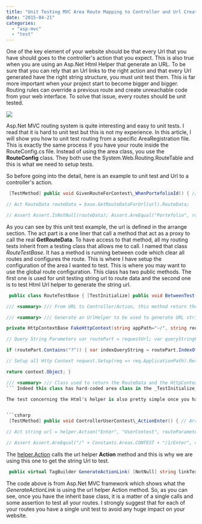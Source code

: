 ```yaml
---
title: "Unit Testing MVC Area Route Mapping to Controller and Url Creation"
date: "2015-04-21"
categories: 
  - "asp-mvc"
  - "test"
---
```


One of the key element of your website should be that every Url that you have should goes to the controller's action that you expect. This is also true when you are using an Asp.Net Html Helper that generate an URL. To be sure that you can rely that an Url links to the right action and that every Url generated have the right string structure, you must unit test them. This is far more important when your project start to become bigger and bigger. Routing rules can override a previous route and create unreachable code from your web interface. To solve that issue, every routes should be unit tested.

![](images/UnitTestControllerRouting-400x262.png)

Asp.Net MVC routing system is quite interesting and easy to unit tests. I read that it is hard to unit test but this is not my experience. In this article, I will show you how to unit test routing from a specific AreaRegistration file. This is exactly the same process if you have your route inside the RouteConfig.cs file. Instead of using the area class, you use the **RouteConfig** class. They both use the System.Web.Routing.RouteTable and this is what we need to setup tests.

So before going into the detail, here is an example to unit test and Url to a controller's action.


```csharp
 [TestMethod] public void GivenRouteForContest\_WhenPortefolioId() { // Arrange string url = Constants.Areas.CONTEST + "/1/Portefolio/2";

// Act RouteData routeData = base.GetRouteDataForUrl(url).RouteData;

// Assert Assert.IsNotNull(routeData); Assert.AreEqual("Portefolio", routeData.Values[Constants.RoutePortionName.CONTROLLER]); Assert.AreEqual("IndexById", routeData.Values[Constants.RoutePortionName.ACTION]); Assert.AreEqual("1", routeData.Values[Constants.RoutePortionName.ACTIVE\_CURRENT\_CONTEST\_ID]); Assert.AreEqual("2", routeData.Values[Constants.RoutePortionName.ACTIVE\_CURRENT\_PORTEFEOLIO\_ID]); } 
```

As you can see by this unit test example, the url is defined in the arrange section. The act part is a one liner that call a method that act as a proxy to call the real **GetRouteData**. To have access to that method, all my routing tests inherit from a testing class that allows me to call. I named that class _RouteTestBase_. It has a method is running between code which clear all routes and configures the route. This is where I have setup the configuration of the area I wanted to test. This is where you may want to use the global route configuration. This class has two public methods. The first one is used for unit testing string url to route data and the second one is to test Html Url helper to generate the string url.


```csharp
 public class RouteTestBase { [TestInitialize] public void BetweenTest() { RouteTable.Routes.Clear(); var areaRegistration = new ContestAreaRegistration(); var areaRegistrationContext = new AreaRegistrationContext(areaRegistration.AreaName, RouteTable.Routes); areaRegistration.RegisterArea(areaRegistrationContext); }

/// <summary> /// From URL to Controller/Action, this method return the route and http context after passing the URL /// into the RouteTable. /// </summary> /// <param name="url"></param> /// <returns></returns> protected RouteAndContext GetRouteDataForUrl(string url) { var context = FakeHttpContext(requestUrl: "~/" + url); RouteData routeData = RouteTable.Routes.GetRouteData(context); return new RouteAndContext(context, routeData); }

/// <summary> /// Generate an UrlHelper to be used to generate URL string. /// </summary> /// <param name="appPath">Define the application path. By default, if all routing start from the domain than this should not be set.</param> /// <returns>Html</returns> protected UrlHelper GetUrlHelper(string appPath = "~/") { HttpContextBase httpContext = FakeHttpContext(appPath:"/",requestUrl: appPath); var routeData = RouteTable.Routes.GetRouteData(httpContext) ?? new RouteData(); RequestContext requestContext = new RequestContext(httpContext, routeData); UrlHelper helper = new UrlHelper(requestContext, RouteTable.Routes); return helper; }

private HttpContextBase FakeHttpContext(string appPath="~/", string requestUrl = "/") { // Mocks var context = new Mock<HttpContextBase>(); var request = new Mock<HttpRequestBase>(); var response = new Mock<HttpResponseBase>(); var session = new Mock<HttpSessionStateBase>(); var server = new Mock<HttpServerUtilityBase>(); var user = new Mock<IPrincipal>(); var identity = new Mock<IIdentity>();

// Query String Parameters var routePart = requestUrl; var queryStringPart = requestUrl;

if (routePart.Contains("?")) { var indexQueryString = routePart.IndexOf("?", StringComparison.InvariantCulture); routePart = requestUrl.Substring(0, indexQueryString); queryStringPart = requestUrl.Substring(indexQueryString + 1, requestUrl.Length - indexQueryString-1); NameValueCollection parameters = new NameValueCollection(); var parametersList = queryStringPart.Split('&'); foreach (var paramter in parametersList) { var keyAndvalue = paramter.Split('='); parameters.Add(keyAndvalue[0], keyAndvalue[1]); } request.Setup(req => req.Params).Returns(parameters); }

// Setup all Http Context request.Setup(req => req.ApplicationPath).Returns(appPath); request.Setup(req => req.AppRelativeCurrentExecutionFilePath).Returns(routePart); request.Setup(req => req.PathInfo).Returns(string.Empty); request.Setup(req => req.ServerVariables).Returns(new NameValueCollection()); response.Setup(res => res.ApplyAppPathModifier(It.IsAny<string>())).Returns((string virtualPath) => virtualPath); user.Setup(usr => usr.Identity).Returns(identity.Object); identity.Setup(ident => ident.IsAuthenticated).Returns(true); context.Setup(ctx => ctx.Request).Returns(request.Object); context.Setup(ctx => ctx.Response).Returns(response.Object); context.Setup(ctx => ctx.Session).Returns(session.Object); context.Setup(ctx => ctx.Server).Returns(server.Object); context.Setup(ctx => ctx.User).Returns(user.Object);

return context.Object; }

/// <summary> /// Class used to return the RouteData and the HttpContextBase /// </summary> public class RouteAndContext { public RouteAndContext(HttpContextBase httpContextBase, RouteData routeData) { this.HttpContext = httpContextBase; this.RouteData = routeData; } public HttpContextBase HttpContext { get; private set; } public RouteData RouteData { get; private set; } } } 
``` Indeed this class has hard-coded area class in the _TestInitialize_ method. But, my project contains only few areas and I want to keep everything simple. I will all every area one by one in this method. However, you could make it generic very easily by passing to the constructor of that method a list of **AreaRegistrationContext**.

The test concerning the Html's helper is also pretty simple once you have this class to inherit from. In you arrange you get the UrlHelper. You could set this initialization inside the method that run between each test, but this one allow to pass the application path. This parameter allows to not use the domain only has the base application path. The acting section of this unit test is the same as what is using when you are using the Html helper to generate an Url.


```csharp
 [TestMethod] public void ControllerUserContest\_ActionEnter() { // Arrange UrlHelper helper = base.GetUrlHelper(); var routeParameters = new RouteValueDictionary(new Dictionary<string, object>()) { {Constants.AREA, Constants.Areas.CONTEST}, {Constants.RoutePortionName.ACTIVE\_CURRENT\_CONTEST\_ID,1} };

// Act string url = helper.Action("Enter", "UserContest", routeParameters);

// Assert Assert.AreEqual("/" + Constants.Areas.CONTEST + "/1/Enter", url); } 
```

The [helper.Action](https://github.com/aspnet/Mvc/blob/9d5364cf9b5e1bd4961946ec26379500a4f7720f/src/Microsoft.AspNet.Mvc.Core/Rendering/Html/DefaultHtmlGenerator.cs#L69) calls the url helper **Action** method and this is why we are using this one to get the string Url to test.


```csharp
 public virtual TagBuilder GenerateActionLink( [NotNull] string linkText, string actionName, string controllerName, string protocol, string hostname, string fragment, object routeValues, object htmlAttributes) { var url = \_urlHelper.Action(actionName, controllerName, routeValues, protocol, hostname, fragment); return GenerateLink(linkText, url, htmlAttributes); } 
```

The code above is from Asp.Net MVC framework which shows what the _GenerateActionLink_ is using the url helper Action method. So, as you can see, once you have the inherit base class, it is a matter of a single calls and some assertion to test all your routes. I strongly suggest that for each of your routes you have a single unit test to avoid any huge impact on your website.
